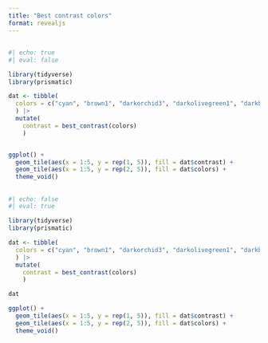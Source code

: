 ```yaml
---
title: "Best contrast colors"
format: revealjs
---
```


##

```r
#| echo: true
#| eval: false

library(tidyverse)
library(prismatic)

dat <- tibble(
  colors = c("cyan", "brown1", "darkorchid3", "darkolivegreen1", "darkblue")  
  ) |> 
  mutate(
    contrast = best_contrast(colors)
    )


ggplot() +
  geom_tile(aes(x = 1:5, y = rep(1, 5)), fill = dat$contrast) +
  geom_tile(aes(x = 1:5, y = rep(2, 5)), fill = dat$colors) +
  theme_void()

```

##

```r
#| echo: false
#| eval: true

library(tidyverse)
library(prismatic)

dat <- tibble(
  colors = c("cyan", "brown1", "darkorchid3", "darkolivegreen1", "darkblue")  
  ) |> 
  mutate(
    contrast = best_contrast(colors)
    )

dat

ggplot() +
  geom_tile(aes(x = 1:5, y = rep(1, 5)), fill = dat$contrast) +
  geom_tile(aes(x = 1:5, y = rep(2, 5)), fill = dat$colors) +
  theme_void()

```
